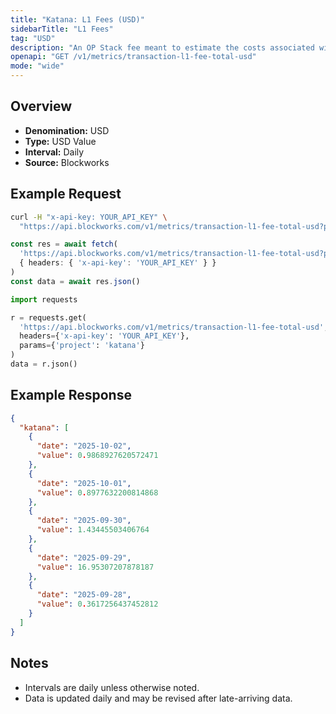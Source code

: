 ```yaml
---
title: "Katana: L1 Fees (USD)"
sidebarTitle: "L1 Fees"
tag: "USD"
description: "An OP Stack fee meant to estimate the costs associated with posting data to the L1 that is attributed to the user's transaction fee"
openapi: "GET /v1/metrics/transaction-l1-fee-total-usd"
mode: "wide"
---
```


## Overview

- **Denomination:** USD
- **Type:** USD Value
- **Interval:** Daily
- **Source:** Blockworks

## Example Request

<CodeGroup>

```bash cURL
curl -H "x-api-key: YOUR_API_KEY" \
  "https://api.blockworks.com/v1/metrics/transaction-l1-fee-total-usd?project=katana"
```

```typescript TypeScript
const res = await fetch(
  'https://api.blockworks.com/v1/metrics/transaction-l1-fee-total-usd?project=katana',
  { headers: { 'x-api-key': 'YOUR_API_KEY' } }
)
const data = await res.json()
```

```python Python
import requests

r = requests.get(
  'https://api.blockworks.com/v1/metrics/transaction-l1-fee-total-usd',
  headers={'x-api-key': 'YOUR_API_KEY'},
  params={'project': 'katana'}
)
data = r.json()
```

</CodeGroup>

## Example Response

```json
{
  "katana": [
    {
      "date": "2025-10-02",
      "value": 0.9868927620572471
    },
    {
      "date": "2025-10-01",
      "value": 0.8977632200814868
    },
    {
      "date": "2025-09-30",
      "value": 1.43445503406764
    },
    {
      "date": "2025-09-29",
      "value": 16.95307207878187
    },
    {
      "date": "2025-09-28",
      "value": 0.3617256437452812
    }
  ]
}
```

## Notes
- Intervals are daily unless otherwise noted.
- Data is updated daily and may be revised after late-arriving data.